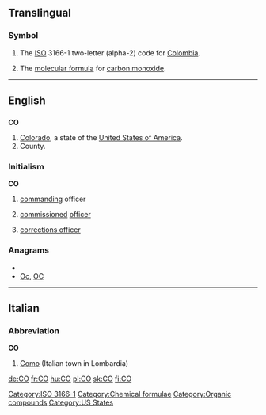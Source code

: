 {{also|Appendix:Variations of "co"}}
==Translingual==
===Symbol===
{{infl|mul|symbol}}
# The [[ISO]] 3166-1 two-letter (alpha-2) code for [[Colombia]].
# {{chemistry|lang=mul}} The [[molecular formula]] for [[carbon monoxide]].

[[Category:ISO 3166-1]]
[[Category:Chemical formulae]]
[[Category:Organic compounds]]
----

==English==

==={{abbreviation}}===
'''CO'''

# [[Colorado]], a state of the [[United States of America]].
# County.

===Initialism===
'''CO'''

# {{military}} [[command]]ing officer
# {{military}} [[commission]]ed [[officer]]
# {{US}}{{law enforcement}} [[corrections officer]]

===Anagrams===
* {{alphagram|co}}
* [[Oc#English|Oc]], [[OC#English|OC]]


[[Category:US States]]

----

==Italian==

===Abbreviation===
'''CO'''

# [[Como]] (Italian town in Lombardia)

[[de:CO]]
[[fr:CO]]
[[hu:CO]]
[[pl:CO]]
[[sk:CO]]
[[fi:CO]]